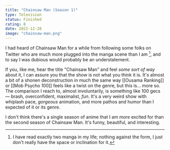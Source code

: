 ```yaml
---
title: "Chainsaw Man (Season 1)"
type: Television
status: Finished
rating: 8
date: 2022-12-28
image: "chainsaw-man.png"
---
```


I had heard of Chainsaw Man for a while from following some folks on Twitter who are much more plugged into the manga scene than I am [^1], and to say
I was dubious would probably be an understatement.

If you, like me, hear the title "Chainsaw Man" and feel _some sort of way_ about it, I can assure you that the show is not what you think it is. It's almost a bit of a
shonen deconstruction in much the same way [[Ousama Ranking]] or [[Mob Psycho 100]] feels like a twist on the genre, but this is... more so. The comparison I reach to,
almost involuntarily, is something like 100 gecs — brash, overconfident, maximalist, _fun_. It's a very weird show with whiplash pace, _gorgeous_ animation, and more
pathos and humor than I expected of it or its genre.

I don't think there's a single season of anime that I am _more_ excited for than the second season of Chainsaw Man. It's funny, beautiful, and interesting.

[^1]: I have read exactly two manga in my life; nothing against the form, I just don't really have the space or inclination for it.
